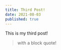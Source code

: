 ---
title: Third Post!
date: 2021-08-03
published: true
---

This is my third post!

> with a block quote!
